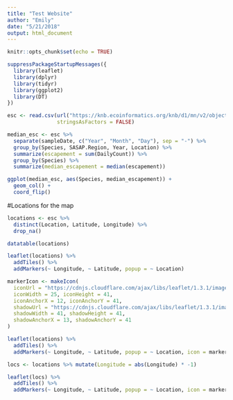 ```yaml
---
title: "Test Website"
author: "Emily"
date: "5/21/2018"
output: html_document
---
```


```r
knitr::opts_chunk$set(echo = TRUE)
```

```r
suppressPackageStartupMessages({
  library(leaflet)
  library(dplyr)
  library(tidyr)
  library(ggplot2)
  library(DT)
})
```

```r
esc <- read.csv(url("https://knb.ecoinformatics.org/knb/d1/mn/v2/object/knb.92020.1", method = "libcurl"), 
                stringsAsFactors = FALSE)
```

```r
median_esc <- esc %>% 
  separate(sampleDate, c("Year", "Month", "Day"), sep = "-") %>% 
  group_by(Species, SASAP.Region, Year, Location) %>% 
  summarize(escapement = sum(DailyCount)) %>% 
  group_by(Species) %>% 
  summarize(median_escapement = median(escapement))
```

```r
ggplot(median_esc, aes(Species, median_escapement)) +
  geom_col() +
  coord_flip()
```
#Locations for the map
```r
locations <- esc %>% 
  distinct(Location, Latitude, Longitude) %>% 
  drop_na()
```

```r
datatable(locations)
```

```r
leaflet(locations) %>% 
  addTiles() %>% 
  addMarkers(~ Longitude, ~ Latitude, popup = ~ Location)
```

```r
markerIcon <- makeIcon(
  iconUrl = "https://cdnjs.cloudflare.com/ajax/libs/leaflet/1.3.1/images/marker-icon.png",
  iconWidth = 25, iconHeight = 41,
  iconAnchorX = 12, iconAnchorY = 41,
  shadowUrl = "https://cdnjs.cloudflare.com/ajax/libs/leaflet/1.3.1/images/marker-shadow.png",
  shadowWidth = 41, shadowHeight = 41,
  shadowAnchorX = 13, shadowAnchorY = 41
)
```

```r
leaflet(locations) %>% 
  addTiles() %>% 
  addMarkers(~ Longitude, ~ Latitude, popup = ~ Location, icon = markerIcon)
```

```r
locs <- locations %>% mutate(Longitude = abs(Longitude) * -1)

leaflet(locs) %>% 
  addTiles() %>% 
  addMarkers(~ Longitude, ~ Latitude, popup = ~ Location, icon = markerIcon)
```

